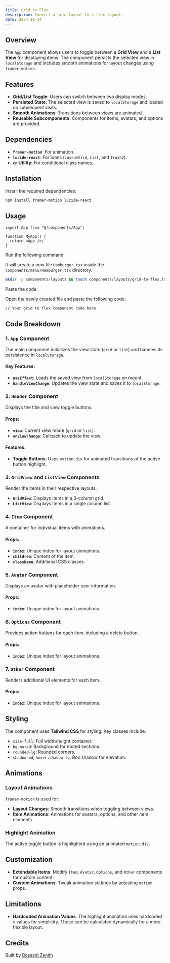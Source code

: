 ```yaml
---
title: Grid to Flex
description: Convert a grid layout to a flex layout.
date: 2024-11-14
---
```


<ComponentPreview name="grid-to-flex-layouts" height={500} />

## Overview

The `App` component allows users to toggle between a **Grid View** and a **List View** for displaying items. The component persists the selected view in `localStorage` and includes smooth animations for layout changes using `framer-motion`.

## Features

- **Grid/List Toggle**: Users can switch between two display modes.
- **Persisted State**: The selected view is saved to `localStorage` and loaded on subsequent visits.
- **Smooth Animations**: Transitions between views are animated.
- **Reusable Subcomponents**: Components for items, avatars, and options are provided.

## Dependencies

- **`framer-motion`**: For animation.
- **`lucide-react`**: For icons (`LayoutGrid`, `List`, and `Trash2`).
- **`cn` Utility**: For conditional class names.

## Installation

Install the required dependencies:

```bash
npm install framer-motion lucide-react
```

## Usage

```tsx
import App from "@/components/App";

function MyApp() {
  return <App />;
}
```

<Steps>

<Step>Run the following command</Step>

It will create a new file `Hamburger.tsx` inside the `components/menu/Hamburger.tsx` directory.

```bash
mkdir -p components/layouts && touch components/layouts/grid-to-flex.tsx
```

<Step>Paste the code</Step>

Open the newly created file and paste the following code:

```tsx file=<rootDir>/fg/layouts/grid-to-flex.tsx
// Your grid to flex component code here
```

</Steps>

## Code Breakdown

### 1. **`App` Component**

The main component initializes the view state (`grid` or `list`) and handles its persistence in `localStorage`.

#### Key Features:

- **`useEffect`**: Loads the saved view from `localStorage` on mount.
- **`handleViewChange`**: Updates the view state and saves it to `localStorage`.

### 2. **`Header` Component**

Displays the title and view toggle buttons.

#### Props:

- **`view`**: Current view mode (`grid` or `list`).
- **`onViewChange`**: Callback to update the view.

#### Features:

- **Toggle Buttons**: Uses `motion.div` for animated transitions of the active button highlight.

### 3. **`GridView` and `ListView` Components**

Render the items in their respective layouts.

- **`GridView`**: Displays items in a 3-column grid.
- **`ListView`**: Displays items in a single column list.

### 4. **`Item` Component**

A container for individual items with animations.

#### Props:

- **`index`**: Unique index for layout animations.
- **`children`**: Content of the item.
- **`className`**: Additional CSS classes.

### 5. **`Avatar` Component**

Displays an avatar with placeholder user information.

#### Props:

- **`index`**: Unique index for layout animations.

### 6. **`Options` Component**

Provides action buttons for each item, including a delete button.

#### Props:

- **`index`**: Unique index for layout animations.

### 7. **`Other` Component**

Renders additional UI elements for each item.

#### Props:

- **`index`**: Unique index for layout animations.

## Styling

The component uses **Tailwind CSS** for styling. Key classes include:

- `size-full`: Full width/height container.
- `bg-muted`: Background for muted sections.
- `rounded-lg`: Rounded corners.
- `shadow-md`, `hover:shadow-lg`: Box shadow for elevation.

## Animations

### Layout Animations

`framer-motion` is used for:

- **Layout Changes**: Smooth transitions when toggling between views.
- **Item Animations**: Animations for avatars, options, and other item elements.

### Highlight Animation

The active toggle button is highlighted using an animated `motion.div`.

## Customization

- **Extendable Items**: Modify `Item`, `Avatar`, `Options`, and `Other` components for custom content.
- **Custom Animations**: Tweak animation settings by adjusting `motion` props.

## Limitations

- **Hardcoded Animation Values**: The highlight animation uses hardcoded `x` values for simplicity. These can be calculated dynamically for a more flexible layout.

## Credits

Built by [Bossadi Zenith](https://github.com/code-env)
